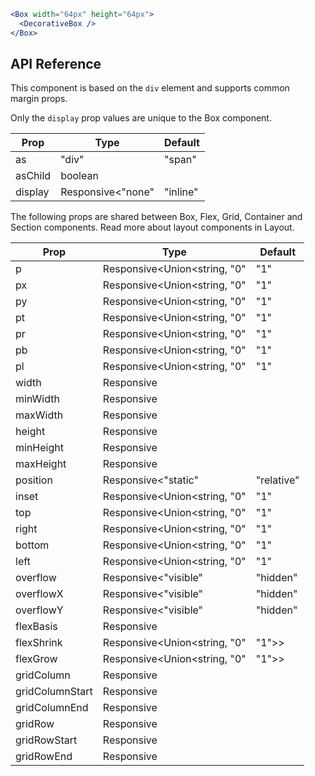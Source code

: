 ```jsx live=true
<Box width="64px" height="64px">
  <DecorativeBox />
</Box>
```

## API Reference

This component is based on the `div` element and supports common margin props.

Only the `display` prop values are unique to the Box component.

| Prop | Type | Default |
| --- | --- | --- |
| as | "div" | "span" | "div" |
| asChild | boolean |  |
| display | Responsive<"none" | "inline" | "inline-block" | "block"> |  |


The following props are shared between Box, Flex, Grid, Container and Section components. Read more about layout components in Layout.

| Prop | Type | Default |
| --- | --- | --- |
| p | Responsive<Union<string, "0" | "1" | "2" | "3" | "4" | "5" | "6" | "7" | "8" | "9">> |  |
| px | Responsive<Union<string, "0" | "1" | "2" | "3" | "4" | "5" | "6" | "7" | "8" | "9">> |  |
| py | Responsive<Union<string, "0" | "1" | "2" | "3" | "4" | "5" | "6" | "7" | "8" | "9">> |  |
| pt | Responsive<Union<string, "0" | "1" | "2" | "3" | "4" | "5" | "6" | "7" | "8" | "9">> |  |
| pr | Responsive<Union<string, "0" | "1" | "2" | "3" | "4" | "5" | "6" | "7" | "8" | "9">> |  |
| pb | Responsive<Union<string, "0" | "1" | "2" | "3" | "4" | "5" | "6" | "7" | "8" | "9">> |  |
| pl | Responsive<Union<string, "0" | "1" | "2" | "3" | "4" | "5" | "6" | "7" | "8" | "9">> |  |
| width | Responsive<string> |  |
| minWidth | Responsive<string> |  |
| maxWidth | Responsive<string> |  |
| height | Responsive<string> |  |
| minHeight | Responsive<string> |  |
| maxHeight | Responsive<string> |  |
| position | Responsive<"static" | "relative" | "absolute" | "fixed" | "sticky"> |  |
| inset | Responsive<Union<string, "0" | "1" | "2" | "3" | "4" | "5" | "6" | "7" | "8" | "9" | "-1" | "-2" | "-3" | "-4" | "-5" | "-6" | "-7" | "-8" | "-9">> |  |
| top | Responsive<Union<string, "0" | "1" | "2" | "3" | "4" | "5" | "6" | "7" | "8" | "9" | "-1" | "-2" | "-3" | "-4" | "-5" | "-6" | "-7" | "-8" | "-9">> |  |
| right | Responsive<Union<string, "0" | "1" | "2" | "3" | "4" | "5" | "6" | "7" | "8" | "9" | "-1" | "-2" | "-3" | "-4" | "-5" | "-6" | "-7" | "-8" | "-9">> |  |
| bottom | Responsive<Union<string, "0" | "1" | "2" | "3" | "4" | "5" | "6" | "7" | "8" | "9" | "-1" | "-2" | "-3" | "-4" | "-5" | "-6" | "-7" | "-8" | "-9">> |  |
| left | Responsive<Union<string, "0" | "1" | "2" | "3" | "4" | "5" | "6" | "7" | "8" | "9" | "-1" | "-2" | "-3" | "-4" | "-5" | "-6" | "-7" | "-8" | "-9">> |  |
| overflow | Responsive<"visible" | "hidden" | "clip" | "scroll" | "auto"> |  |
| overflowX | Responsive<"visible" | "hidden" | "clip" | "scroll" | "auto"> |  |
| overflowY | Responsive<"visible" | "hidden" | "clip" | "scroll" | "auto"> |  |
| flexBasis | Responsive<string> |  |
| flexShrink | Responsive<Union<string, "0" | "1">> |  |
| flexGrow | Responsive<Union<string, "0" | "1">> |  |
| gridColumn | Responsive<string> |  |
| gridColumnStart | Responsive<string> |  |
| gridColumnEnd | Responsive<string> |  |
| gridRow | Responsive<string> |  |
| gridRowStart | Responsive<string> |  |
| gridRowEnd | Responsive<string> |  |

